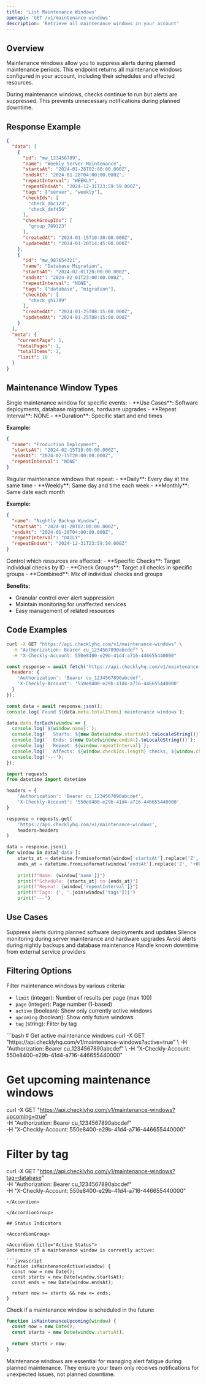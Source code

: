 ```yaml
---
title: 'List Maintenance Windows'
openapi: 'GET /v1/maintenance-windows'
description: 'Retrieve all maintenance windows in your account'
---
```


## Overview

Maintenance windows allow you to suppress alerts during planned maintenance periods. This endpoint returns all maintenance windows configured in your account, including their schedules and affected resources.

<Info>
During maintenance windows, checks continue to run but alerts are suppressed. This prevents unnecessary notifications during planned downtime.
</Info>

## Response Example

```json
{
  "data": [
    {
      "id": "mw_123456789",
      "name": "Weekly Server Maintenance",
      "startsAt": "2024-01-28T02:00:00.000Z",
      "endsAt": "2024-01-28T04:00:00.000Z",
      "repeatInterval": "WEEKLY",
      "repeatEndsAt": "2024-12-31T23:59:59.000Z",
      "tags": ["server", "weekly"],
      "checkIds": [
        "check_abc123",
        "check_def456"
      ],
      "checkGroupIds": [
        "group_789123"
      ],
      "createdAt": "2024-01-15T10:30:00.000Z",
      "updatedAt": "2024-01-20T14:45:00.000Z"
    },
    {
      "id": "mw_987654321",
      "name": "Database Migration",
      "startsAt": "2024-02-01T20:00:00.000Z",
      "endsAt": "2024-02-01T23:00:00.000Z",
      "repeatInterval": "NONE",
      "tags": ["database", "migration"],
      "checkIds": [
        "check_ghi789"
      ],
      "createdAt": "2024-01-25T08:15:00.000Z",
      "updatedAt": "2024-01-25T08:15:00.000Z"
    }
  ],
  "meta": {
    "currentPage": 1,
    "totalPages": 1,
    "totalItems": 2,
    "limit": 10
  }
}
```

## Maintenance Window Types

<AccordionGroup>

<Accordion title="One-time Maintenance">
Single maintenance window for specific events:
- **Use Cases**: Software deployments, database migrations, hardware upgrades
- **Repeat Interval**: NONE
- **Duration**: Specific start and end times

**Example:**
```json
{
  "name": "Production Deployment",
  "startsAt": "2024-02-15T18:00:00.000Z",
  "endsAt": "2024-02-15T20:00:00.000Z",
  "repeatInterval": "NONE"
}
```
</Accordion>

<Accordion title="Recurring Maintenance">
Regular maintenance windows that repeat:
- **Daily**: Every day at the same time
- **Weekly**: Same day and time each week
- **Monthly**: Same date each month

**Example:**
```json
{
  "name": "Nightly Backup Window",
  "startsAt": "2024-01-20T02:00:00.000Z",
  "endsAt": "2024-01-20T04:00:00.000Z",
  "repeatInterval": "DAILY",
  "repeatEndsAt": "2024-12-31T23:59:59.000Z"
}
```
</Accordion>

<Accordion title="Resource Targeting">
Control which resources are affected:
- **Specific Checks**: Target individual checks by ID
- **Check Groups**: Target all checks in specific groups
- **Combined**: Mix of individual checks and groups

**Benefits:**
- Granular control over alert suppression
- Maintain monitoring for unaffected services
- Easy management of related resources
</Accordion>

</AccordionGroup>

## Code Examples

<CodeGroup>

```bash cURL
curl -X GET "https://api.checklyhq.com/v1/maintenance-windows" \
  -H "Authorization: Bearer cu_1234567890abcdef" \
  -H "X-Checkly-Account: 550e8400-e29b-41d4-a716-446655440000"
```

```javascript Node.js
const response = await fetch('https://api.checklyhq.com/v1/maintenance-windows', {
  headers: {
    'Authorization': 'Bearer cu_1234567890abcdef',
    'X-Checkly-Account': '550e8400-e29b-41d4-a716-446655440000'
  }
});

const data = await response.json();
console.log(`Found ${data.meta.totalItems} maintenance windows`);

data.data.forEach(window => {
  console.log(`${window.name}:`);
  console.log(`  Starts: ${new Date(window.startsAt).toLocaleString()}`);
  console.log(`  Ends: ${new Date(window.endsAt).toLocaleString()}`);
  console.log(`  Repeat: ${window.repeatInterval}`);
  console.log(`  Affects: ${window.checkIds.length} checks, ${window.checkGroupIds.length} groups`);
  console.log('---');
});
```

```python Python
import requests
from datetime import datetime

headers = {
    'Authorization': 'Bearer cu_1234567890abcdef',
    'X-Checkly-Account': '550e8400-e29b-41d4-a716-446655440000'
}

response = requests.get(
    'https://api.checklyhq.com/v1/maintenance-windows',
    headers=headers
)

data = response.json()
for window in data['data']:
    starts_at = datetime.fromisoformat(window['startsAt'].replace('Z', '+00:00'))
    ends_at = datetime.fromisoformat(window['endsAt'].replace('Z', '+00:00'))
    
    print(f"Name: {window['name']}")
    print(f"Schedule: {starts_at} to {ends_at}")
    print(f"Repeat: {window['repeatInterval']}")
    print(f"Tags: {', '.join(window['tags'])}")
    print("---")
```

</CodeGroup>

## Use Cases

<CardGroup cols={2}>

<Card title="Scheduled Deployments" icon="rocket">
Suppress alerts during planned software deployments and updates
</Card>

<Card title="Infrastructure Maintenance" icon="wrench">
Silence monitoring during server maintenance and hardware upgrades
</Card>

<Card title="Backup Windows" icon="database">
Avoid alerts during nightly backups and database maintenance
</Card>

<Card title="Third-party Maintenance" icon="cloud">
Handle known downtime from external service providers
</Card>

</CardGroup>

## Filtering Options

<AccordionGroup>

<Accordion title="Query Parameters">
Filter maintenance windows by various criteria:

- `limit` (integer): Number of results per page (max 100)
- `page` (integer): Page number (1-based)
- `active` (boolean): Show only currently active windows
- `upcoming` (boolean): Show only future windows
- `tag` (string): Filter by tag
</Accordion>

<Accordion title="Example Requests">
```bash
# Get active maintenance windows
curl -X GET "https://api.checklyhq.com/v1/maintenance-windows?active=true" \
  -H "Authorization: Bearer cu_1234567890abcdef" \
  -H "X-Checkly-Account: 550e8400-e29b-41d4-a716-446655440000"

# Get upcoming maintenance windows
curl -X GET "https://api.checklyhq.com/v1/maintenance-windows?upcoming=true" \
  -H "Authorization: Bearer cu_1234567890abcdef" \
  -H "X-Checkly-Account: 550e8400-e29b-41d4-a716-446655440000"

# Filter by tag
curl -X GET "https://api.checklyhq.com/v1/maintenance-windows?tag=database" \
  -H "Authorization: Bearer cu_1234567890abcdef" \
  -H "X-Checkly-Account: 550e8400-e29b-41d4-a716-446655440000"
```
</Accordion>

</AccordionGroup>

## Status Indicators

<AccordionGroup>

<Accordion title="Active Status">
Determine if a maintenance window is currently active:

```javascript
function isMaintenanceActive(window) {
  const now = new Date();
  const starts = new Date(window.startsAt);
  const ends = new Date(window.endsAt);
  
  return now >= starts && now <= ends;
}
```
</Accordion>

<Accordion title="Upcoming Status">
Check if a maintenance window is scheduled in the future:

```javascript
function isMaintenanceUpcoming(window) {
  const now = new Date();
  const starts = new Date(window.startsAt);
  
  return starts > now;
}
```
</Accordion>

</AccordionGroup>

<Note>
Maintenance windows are essential for managing alert fatigue during planned maintenance. They ensure your team only receives notifications for unexpected issues, not planned downtime.
</Note>